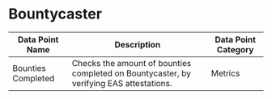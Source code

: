 
# Bountycaster


| Data Point Name | Description | Data Point Category |
|-----------------|-------------|---------------------|
| Bounties Completed | Checks the amount of bounties completed on Bountycaster, by verifying EAS attestations. | <span className="badge badge--primary">Metrics</span> |

